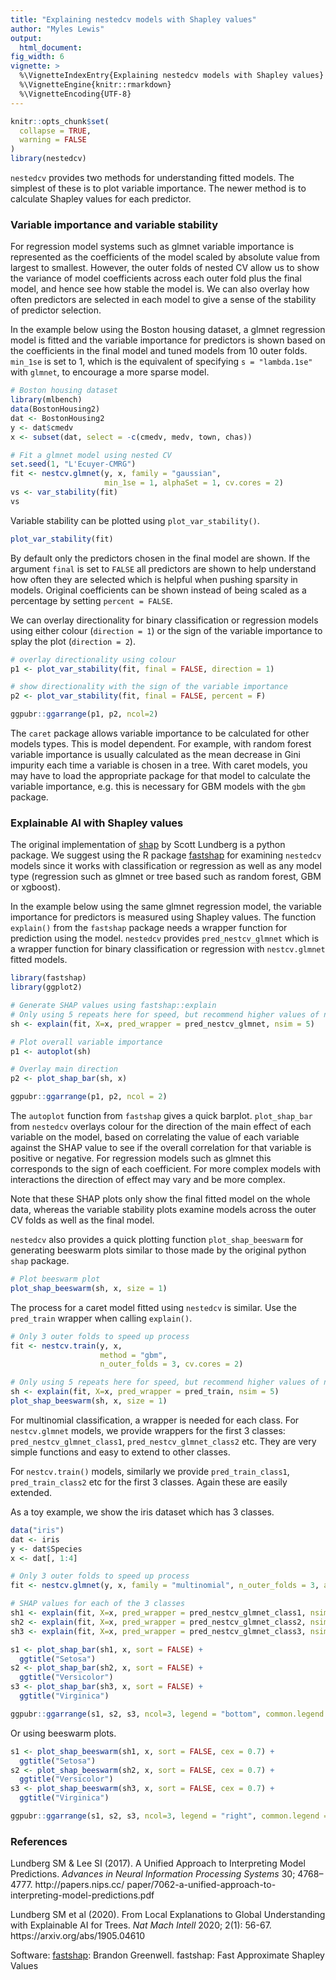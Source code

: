 ```yaml
---
title: "Explaining nestedcv models with Shapley values"
author: "Myles Lewis"
output:
  html_document:
fig_width: 6
vignette: >
  %\VignetteIndexEntry{Explaining nestedcv models with Shapley values}
  %\VignetteEngine{knitr::rmarkdown}
  %\VignetteEncoding{UTF-8}
---
```


```r
knitr::opts_chunk$set(
  collapse = TRUE,
  warning = FALSE
)
library(nestedcv)
```

`nestedcv` provides two methods for understanding fitted models. The simplest of
these is to plot variable importance. The newer method is to calculate Shapley
values for each predictor.

### Variable importance and variable stability

For regression model systems such as glmnet variable importance is represented
as the coefficients of the model scaled by absolute value from largest to
smallest. However, the outer folds of nested CV allow us to show the variance of
model coefficients across each outer fold plus the final model, and hence see
how stable the model is. We can also overlay how often predictors are selected
in each model to give a sense of the stability of predictor selection.

In the example below using the Boston housing dataset, a glmnet regression model
is fitted and the variable importance for predictors is shown based on the
coefficients in the final model and tuned models from 10 outer folds. `min_1se`
is set to 1, which is the equivalent of specifying `s = "lambda.1se"` with
`glmnet`, to encourage a more sparse model.

```r
# Boston housing dataset
library(mlbench)
data(BostonHousing2)
dat <- BostonHousing2
y <- dat$cmedv
x <- subset(dat, select = -c(cmedv, medv, town, chas))

# Fit a glmnet model using nested CV
set.seed(1, "L'Ecuyer-CMRG")
fit <- nestcv.glmnet(y, x, family = "gaussian",
                     min_1se = 1, alphaSet = 1, cv.cores = 2)
vs <- var_stability(fit)
vs
```

Variable stability can be plotted using `plot_var_stability()`.

```r
plot_var_stability(fit)
```

By default only the predictors chosen in the final model are shown. If the
argument `final` is set to `FALSE` all predictors are shown to help understand
how often they are selected which is helpful when pushing sparsity in models.
Original coefficients can be shown instead of being scaled as a percentage by
setting `percent = FALSE`.

We can overlay directionality for binary classification or regression models
using either colour (`direction = 1`) or the sign of the variable importance to
splay the plot (`direction = 2`).

```r
# overlay directionality using colour
p1 <- plot_var_stability(fit, final = FALSE, direction = 1)

# show directionality with the sign of the variable importance
p2 <- plot_var_stability(fit, final = FALSE, percent = F)

ggpubr::ggarrange(p1, p2, ncol=2)
```

The `caret` package allows variable importance to be calculated for other models
types. This is model dependent. For example, with random forest variable
importance is usually calculated as the mean decrease in Gini impurity each time
a variable is chosen in a tree. With caret models, you may have to load the
appropriate package for that model to calculate the variable importance, e.g.
this is necessary for GBM models with the `gbm` package.

### Explainable AI with Shapley values

The original implementation of [shap](https://github.com/slundberg/shap) by
Scott Lundberg is a python package. We suggest using the R package
[fastshap](https://cran.r-project.org/package=fastshap) for examining `nestedcv`
models since it works with classification or regression as well as any model
type (regression such as glmnet or tree based such as random forest, GBM or
xgboost).

In the example below using the same glmnet regression model, the variable
importance for predictors is measured using Shapley values. The function
`explain()` from the `fastshap` package needs a wrapper function for prediction
using the model. `nestedcv` provides `pred_nestcv_glmnet` which is a wrapper
function for binary classification or regression with `nestcv.glmnet` fitted
models.

```r
library(fastshap)
library(ggplot2)

# Generate SHAP values using fastshap::explain
# Only using 5 repeats here for speed, but recommend higher values of nsim
sh <- explain(fit, X=x, pred_wrapper = pred_nestcv_glmnet, nsim = 5)

# Plot overall variable importance
p1 <- autoplot(sh)

# Overlay main direction
p2 <- plot_shap_bar(sh, x)

ggpubr::ggarrange(p1, p2, ncol = 2)
```

The `autoplot` function from `fastshap` gives a quick barplot. `plot_shap_bar`
from `nestedcv` overlays colour for the direction of the main effect of each
variable on the model, based on correlating the value of each variable against
the SHAP value to see if the overall correlation for that variable is positive
or negative. For regression models such as glmnet this corresponds to the sign
of each coefficient. For more complex models with interactions the direction of
effect may vary and be more complex.

Note that these SHAP plots only show the final fitted model on the whole data,
whereas the variable stability plots examine models across the outer CV folds as
well as the final model.

`nestedcv` also provides a quick plotting function `plot_shap_beeswarm` for
generating beeswarm plots similar to those made by the original python `shap`
package.

```r
# Plot beeswarm plot
plot_shap_beeswarm(sh, x, size = 1)
```

The process for a caret model fitted using `nestedcv` is similar. Use the
`pred_train` wrapper when calling `explain()`.

```r
# Only 3 outer folds to speed up process
fit <- nestcv.train(y, x,
                    method = "gbm",
                    n_outer_folds = 3, cv.cores = 2)

# Only using 5 repeats here for speed, but recommend higher values of nsim
sh <- explain(fit, X=x, pred_wrapper = pred_train, nsim = 5)
plot_shap_beeswarm(sh, x, size = 1)
```

For multinomial classification, a wrapper is needed for each class. For
`nestcv.glmnet` models, we provide wrappers for the first 3 classes:
`pred_nestcv_glmnet_class1`, `pred_nestcv_glmnet_class2` etc. They are very
simple functions and easy to extend to other classes.

For `nestcv.train()` models, similarly we provide `pred_train_class1`,
`pred_train_class2` etc for the first 3 classes. Again these are easily
extended.

As a toy example, we show the iris dataset which has 3 classes.

```r
data("iris")
dat <- iris
y <- dat$Species
x <- dat[, 1:4]

# Only 3 outer folds to speed up process
fit <- nestcv.glmnet(y, x, family = "multinomial", n_outer_folds = 3, alphaSet = 0.6)

# SHAP values for each of the 3 classes
sh1 <- explain(fit, X=x, pred_wrapper = pred_nestcv_glmnet_class1, nsim = 5)
sh2 <- explain(fit, X=x, pred_wrapper = pred_nestcv_glmnet_class2, nsim = 5)
sh3 <- explain(fit, X=x, pred_wrapper = pred_nestcv_glmnet_class3, nsim = 5)

s1 <- plot_shap_bar(sh1, x, sort = FALSE) +
  ggtitle("Setosa")
s2 <- plot_shap_bar(sh2, x, sort = FALSE) +
  ggtitle("Versicolor")
s3 <- plot_shap_bar(sh3, x, sort = FALSE) +
  ggtitle("Virginica")

ggpubr::ggarrange(s1, s2, s3, ncol=3, legend = "bottom", common.legend = TRUE)
```

Or using beeswarm plots.

```r
s1 <- plot_shap_beeswarm(sh1, x, sort = FALSE, cex = 0.7) +
  ggtitle("Setosa")
s2 <- plot_shap_beeswarm(sh2, x, sort = FALSE, cex = 0.7) +
  ggtitle("Versicolor")
s3 <- plot_shap_beeswarm(sh3, x, sort = FALSE, cex = 0.7) +
  ggtitle("Virginica")

ggpubr::ggarrange(s1, s2, s3, ncol=3, legend = "right", common.legend = TRUE)
```

### References

Lundberg SM & Lee SI (2017). A Unified Approach to Interpreting Model Predictions. *Advances in Neural Information Processing Systems* 30; 4768–4777. http://papers.nips.cc/ paper/7062-a-unified-approach-to-interpreting-model-predictions.pdf

Lundberg SM et al (2020). From Local Explanations to Global Understanding with Explainable AI for Trees. *Nat Mach Intell* 2020; 2(1): 56-67. https://arxiv.org/abs/1905.04610

Software:
[fastshap](https://cran.r-project.org/package=fastshap): Brandon Greenwell. fastshap: Fast Approximate Shapley Values

